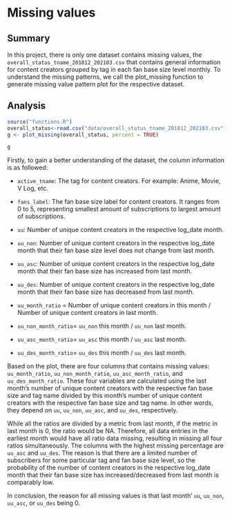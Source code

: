 # Missing values

## Summary

In this project, there is only one dataset contains missing values, the `overall_status_tname_201812_202103.csv` that contains general information for content creators grouped by tag in each fan base size level monthly. To understand the missing patterns, we call the plot_missing function to generate missing value pattern plot for the respective dataset.

## Analysis

```r
source("functions.R")
overall_status<-read.csv("data/overall_status_tname_201812_202103.csv")
g <- plot_missing(overall_status, percent = TRUE)

g
```

Firstly, to gain a better understanding of the dataset, the column information is as followed:

-   `active_tname`: The tag for content creators. For example: Anime, Movie, V Log, etc.

-   `fans_label`: The fan base size label for content creators. It ranges from 0 to 5, representing smallest amount of subscriptions to largest amount of subscriptions.

-   `uu`: Number of unique content creators in the respective log_date month.

-   `uu_non`: Number of unique content creators in the respective log_date month that their fan base size level does not change from last month.

-   `uu_asc`: Number of unique content creators in the respective log_date month that their fan base size has increased from last month.

-   `uu_des`: Number of unique content creators in the respective log_date month that their fan base size has decreased from last month.

-   `uu_month_ratio` = Number of unique content creators in this month / Number of unique content creators in last month.

-   `uu_non_month_ratio`= `uu_non` this month / `uu_non` last month.

-   `uu_asc_month_ratio`= `uu_asc` this month / `uu_asc` last month.

-   `uu_des_month_ratio`= `uu_des` this month / `uu_des` last month.

Based on the plot, there are four columns that contains missing values: `uu_month_ratio`, `uu_non_month_ratio`, `uu_asc_month_ratio`, and `uu_des_month_ratio`. These four variables are calculated using the last month's number of unique content creators with the respective fan base size and tag name divided by this month's number of unique content creators with the respective fan base size and tag name. In other words, they depend on `uu`, `uu_non`, `uu_asc`, and `uu_des`, respectively.

While all the ratios are divided by a metric from last month, if the metric in last month is 0, the ratio would be NA. Therefore, all data entries in the earliest month would have all ratio data missing, resulting in missing all four ratios simultaneously. The columns with the highest missing percentage are `uu_asc` and `uu_des`. The reason is that there are a limited number of subscribers for some particular tag and fan base size level, so the probability of the number of content creators in the respective log_date month that their fan base size has increased/decreased from last month is comparably low.

In conclusion, the reason for all missing values is that last month' `uu`, `uu_non`, `uu_asc`, or `uu_des` being 0.
